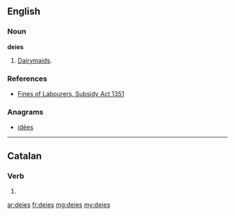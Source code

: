 ==English==

===Noun===
'''deies'''

# {{obsolete}} {{plural of|deie}}  [[dairymaid|Dairymaids]].

===References===
* [[Wikisource:Fines of Labourers, Subsidy Act 1351|Fines of Labourers, Subsidy Act 1351]]

===Anagrams===
* [[idées#English|idées]]

----

==Catalan==

===Verb===
{{head|ca|verb form}}

# {{ca-verb form of|p=2|n=sg|t=impf|m=ind|dir}}

[[ar:deies]]
[[fr:deies]]
[[mg:deies]]
[[my:deies]]